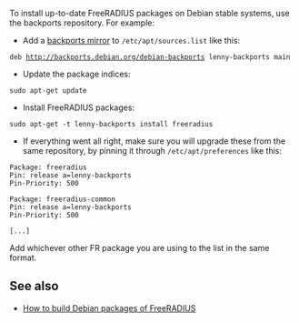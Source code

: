 To install up-to-date FreeRADIUS packages on Debian stable systems, use the backports repository. For example:

* Add a [http://backports.debian.org/Mirrors/ backports mirror] to <tt>/etc/apt/sources.list</tt> like this:

 deb http://backports.debian.org/debian-backports lenny-backports main

* Update the package indices:

 sudo apt-get update

* Install FreeRADIUS packages:

 sudo apt-get -t lenny-backports install freeradius

* If everything went all right, make sure you will upgrade these from the same repository, by pinning it through <tt>/etc/apt/preferences</tt> like this:

<pre>
Package: freeradius
Pin: release a=lenny-backports
Pin-Priority: 500

Package: freeradius-common
Pin: release a=lenny-backports
Pin-Priority: 500

[...]
</pre>

Add whichever other FR package you are using to the list in the same format.

==See also==
* [[Build#Building Debian packages|How to build Debian packages of FreeRADIUS]]